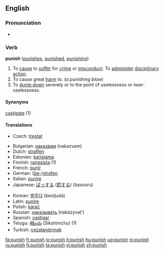 {{wikipedia}}

==English==

===Pronunciation===
*{{audio|en-us-punish.ogg|Audio (US)}}


=== Verb ===
'''punish'''  ([[punishes]], [[punished]], [[punishing]])
#To [[cause]] to [[suffer]] for [[crime]] or [[misconduct]]. To [[administer]] [[disciplinary]] [[action]]. 
#To cause great [[harm]] to. (''a punishing blow'')
#To [[dumb down]] severely or to the point of uselessness or near-uselessness.

====Synonyms====
[[castigate]] (1)

====Translations====
{{trans-top|to cause to suffer for crime or misconduct}}
*Czech: [[trestat]]
{{trans-mid}}
{{trans-bottom}}
{{top}}
*Bulgarian: [[наказвам]] (nakazvam)
*Dutch: [[straffen]]
*Estonian: [[karistama]]
*Finnish: [[rangaista]] (1)
*French: [[punir]]
*German: ([[bestrafen|be-]])[[strafen]]
*Italian: [[punire]]
*Japanese: [[ばっする]] ([[罰]]する) (bassuru)
{{mid}}
*Korean: [[벌주다]] (beoljuda)
*Latin: [[punire]]
*Polish: [[karać]]
*Russian: [[наказывать]] (nakázyvat’)
*Spanish: [[castigar]]
*Telugu: [[శిక్షించు]] (Sikshimchu) (1)
*Turkish: [[cezalandırmak]]
{{bottom}}

[[fa:punish]]
[[fr:punish]]
[[io:punish]]
[[it:punish]]
[[hu:punish]]
[[ug:punish]]
[[ro:punish]]
[[ru:punish]]
[[fi:punish]]
[[ta:punish]]
[[vi:punish]]
[[zh:punish]]